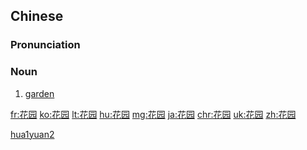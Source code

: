 ==Chinese==
{{zh-hanzi-box|[[花]][[园]]|[[花園]]}}

===Pronunciation===
{{zh-pron
|m=huāyuán
|ma=Zh-huayuán.ogg
|c=faa1 jyun4
|h=pfs=fâ-yèn
|cat=n}}

===Noun===
{{zh-noun}}

# {{context|Elementary Mandarin|lang=zh|sort=hua1yuan2}} [[garden]]

[[Category:zh:Horticulture|hua1yuan2]]

[[fr:花园]]
[[ko:花园]]
[[lt:花园]]
[[hu:花园]]
[[mg:花园]]
[[ja:花园]]
[[chr:花园]]
[[uk:花园]]
[[zh:花园]]